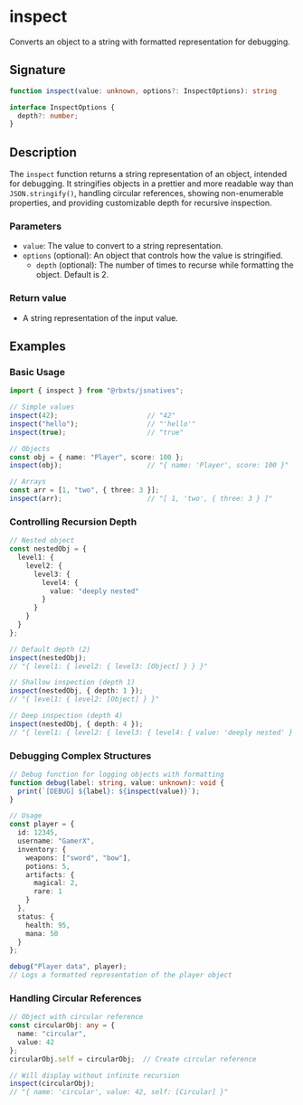 # inspect

Converts an object to a string with formatted representation for debugging.

## Signature

```ts
function inspect(value: unknown, options?: InspectOptions): string

interface InspectOptions {
  depth?: number;
}
```

## Description

The `inspect` function returns a string representation of an object, intended for debugging. It stringifies objects in a prettier and more readable way than `JSON.stringify()`, handling circular references, showing non-enumerable properties, and providing customizable depth for recursive inspection.

### Parameters
- `value`: The value to convert to a string representation.
- `options` (optional): An object that controls how the value is stringified.
  - `depth` (optional): The number of times to recurse while formatting the object. Default is 2.

### Return value
- A string representation of the input value.

## Examples

### Basic Usage

```ts
import { inspect } from "@rbxts/jsnatives";

// Simple values
inspect(42);                      // "42"
inspect("hello");                 // "'hello'"
inspect(true);                    // "true"

// Objects
const obj = { name: "Player", score: 100 };
inspect(obj);                     // "{ name: 'Player', score: 100 }"

// Arrays
const arr = [1, "two", { three: 3 }];
inspect(arr);                     // "[ 1, 'two', { three: 3 } ]"
```

### Controlling Recursion Depth

```ts
// Nested object
const nestedObj = {
  level1: {
    level2: {
      level3: {
        level4: {
          value: "deeply nested"
        }
      }
    }
  }
};

// Default depth (2)
inspect(nestedObj);
// "{ level1: { level2: { level3: [Object] } } }"

// Shallow inspection (depth 1)
inspect(nestedObj, { depth: 1 });
// "{ level1: { level2: [Object] } }"

// Deep inspection (depth 4)
inspect(nestedObj, { depth: 4 });
// "{ level1: { level2: { level3: { level4: { value: 'deeply nested' } } } } }"
```

### Debugging Complex Structures

```ts
// Debug function for logging objects with formatting
function debug(label: string, value: unknown): void {
  print(`[DEBUG] ${label}: ${inspect(value)}`);
}

// Usage
const player = {
  id: 12345,
  username: "GamerX",
  inventory: {
    weapons: ["sword", "bow"],
    potions: 5,
    artifacts: {
      magical: 2,
      rare: 1
    }
  },
  status: {
    health: 95,
    mana: 50
  }
};

debug("Player data", player);
// Logs a formatted representation of the player object
```

### Handling Circular References

```ts
// Object with circular reference
const circularObj: any = {
  name: "circular",
  value: 42
};
circularObj.self = circularObj;  // Create circular reference

// Will display without infinite recursion
inspect(circularObj);
// "{ name: 'circular', value: 42, self: [Circular] }"
```
